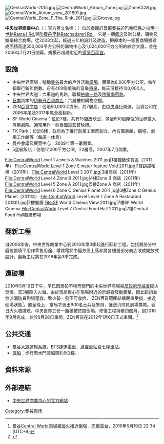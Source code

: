 [[File:CentralWorld-2015.jpg|thumb]]
[[File:CentralWorld_Atrium_Zone.jpg|thumb]]
[[File:ZoneCCW.jpg|thumb]]
[[File:CentralWorld_Atrium_view_201801.jpg|thumb]]
[[File:CentralWorld_Zone_F_The_Rink_2011.jpg|thumb]]
[[File:Groove.jpg|thumb]]

'''中央世界商業中心'''（{{lang-th|เซ็นทรัลเวิลด์}}；官方[[英文|英文]]名稱：{{lang|en|CentralWorld}}）位於[[泰國|泰國]]的[[首都|首都]][[曼谷|曼谷]]的[[巴吞旺縣|巴吞旺縣]]之[[拉瑪一世路Rama_I_Rd.|拉瑪一世路Rama I Rd.]]與[[叻察丹里路Ratchadamri_Rd.|叻察丹里路Ratchadamri Rd.]]。它是一個[[飯店|飯店]]及辦公樓、購物及娛樂綜合商場。從2003年起，經過三年的設計及改造，把原本的一個舊商場擴建成面積高達550,000平方公呎的購物中心及1,024,000平方公呎的綜合大廈，並在2006年7月21日開幕，規模已超越附近的[[暹罗百丽宫|暹罗百丽宫]]。

==設施==
* 中央世界廣場：號稱[[曼谷|曼谷]]最大的戶外活動[[廣場|廣場]]，面積為8,000平方公呎，每年都舉行新年倒數。它有400個噴嘴的音樂[[噴泉|噴泉]]，每天可接待100,000人。 
* 中央世界大道：六車道的馬路，聯繫[[拍喃一路|拍喃一路]]及[[叻猜南蒂路|叻猜南蒂路]]。
* [[日本|日本]]資本的[[伊勢丹|伊勢丹]][[百貨商店|百貨商店]]：六層樓的購物空間。 
* ZEN[[百貨商店|百貨商店]]：佔地50,000平方米，共7層高，由[[中央洋行|中央洋行]]營運。百貨公司在2006年尾及2017年尾全面翻新。
* SF World Cinema：位於7樓，共有15間放映室，包括800個座位的世界最大屏幕劇院。通常用作一些[[泰國|泰國]][[電影|電影]]首映禮。
* TK Park：位於8樓，政府為了推行創業工業而創立，內有圖書館，網吧，劇場工作館等（每周一休息）
* 曼谷會議及展覽中心：2009年第一季開業。
* 5星級飯店：佔地17,000平方公呎，22層高。2007年7月開業。

<gallery>
File:CentralWorld Level 1 Jewels & Watches 2011.jpg|1樓鐘錶珠寶區（2011年）
File:CentralWorld Level 1 Zone E water feature Void 2011.jpg|1樓跳躍噴泉（2011年）
File:CentralWorld Level 3 2011.jpg|3樓商店（2011年）
File:CentralWorld Level 4 Zone B 2011.jpg|4樓Zone B 商店（2011年）
File:CentralWorld Level 5 Zone A 2011.jpg|5樓Zone A 商店（2011年）
File:CentralWorld Level 6 Zone C Genius Planet 2011.jpg|6樓Zone C Genius Planet（2011年）
File:CentralWorld Level Level 7 Zone A Restaurant 201801.jpg|7樓餐廳
File:SF World Cinema View 2011.jpg|7樓SF World Cinema
File:CentralWorld Level 7 Central Food Hall 2011.jpg|7樓Central Food Hall超級市場
</gallery>

==翻新工程==
自2006年後，中央世界商業中心到2016年第3季起進行翻新工程，包括將部分中庭位置填平用作零售用途、增建電梯中庭方便上落和將各樓層部分商店改成開放式設計。翻新工程將在2018年第3季完成。

==遭破壞==
2010年5月19日下午，早已因局勢不穩而關門的中央世界商場被[[反獨裁民主聯盟|反政府示威者]]縱火焚燒，首3層陷入火海，由於當局擔心在現場附近的示威者發動襲擊，因此起初並無派消防員到場灌救，致火勢一發不可收拾， ZEN百貨範圍結構嚴重受損，接近倒塌狀態<REF>[http://881903.com/page/zh-tw/newsdetail.aspx?ItemId=231727&csid=261_367 曼谷Central World商場被縱火接近倒塌]，[[商業電台|商業電台]]，2010年5月19日 22:34 (UTC+8)</REF>。直至晚上，當局才派出900名士兵及警員，護送消防員到場撲救。翌日大火被撲熄，中央世界三份一面積被焚毀倒塌，修復工程持續四個月，到2010年9月完成，並於9月28日重開。ZEN百貨在2012年1月6日正式重開。<ref>{{cite news|author1=泰友營|title=潮人百貨 ZEN|url=http://www.thailandfans.com/blogs/details/651|accessdate=2018-01-25|date=2012-01}}</ref>

==公共交通==
* [[曼谷大眾運輸系統|曼谷大眾運輸系統]]，BTS捷運[[電車|電車]]，[[暹羅車站|暹羅車站]]或[[七隆車站|七隆車站]]。
* [[渡船|渡船]]：步行至水門渡船頭約5位鐘。

==資料來源==
<div class="references-small">
<references />
</div>

==外部連結==
* [https://web.archive.org/web/20060514150831/http://www.centralworld.co.th/ 中央世界商業中心的官方網站]
{{commonscat|Central World}}

[[Category:曼谷商场|Category:曼谷商场]]